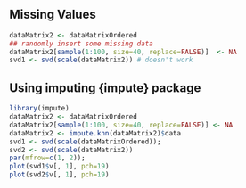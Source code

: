## Missing Values

```r
dataMatrix2 <- dataMatrixOrdered
## randomly insert some missing data
dataMatrix2[sample(1:100, size=40, replace=FALSE)]  <- NA
svd1 <- svd(scale(dataMatrix2)) # doesn't work
```

## Using imputing {impute} package

```r
library(impute)
dataMatrix2 <- dataMatrixOrdered
dataMatrix2[sample(1:100, size=40, replace=FALSE)] <- NA
dataMatrix2 <- impute.knn(dataMatrix2)$data
svd1 <- svd(scale(dataMatrixOrdered));
svd2 <- svd(scale(dataMatrix2))
par(mfrow=c(1, 2));
plot(svd1$v[, 1], pch=19)
plot(svd2$v[, 1], pch=19)
```